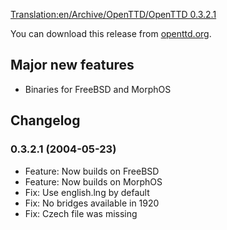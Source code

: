 [[Translation:en/Archive/OpenTTD/OpenTTD 0.3.2.1]]

{{en/Development/OTTDVersions}}
{{en/Archive/OpenTTD/Release|prev=OpenTTD 0.3.2|next=OpenTTD 0.3.3|date=2004-05-23}}

You can download this release from [http://www.openttd.org/download-stable/0.3.2.1 openttd.org].

==Major new features==
* Binaries for FreeBSD and MorphOS

==Changelog==
===0.3.2.1 (2004-05-23)===
* Feature: Now builds on FreeBSD
* Feature: Now builds on MorphOS
* Fix: Use english.lng by default
* Fix: No bridges available in 1920
* Fix: Czech file was missing